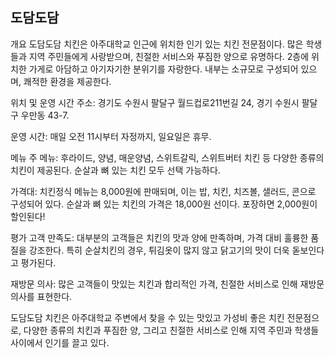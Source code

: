 ## 도담도담
개요
도담도담 치킨은 아주대학교 인근에 위치한 인기 있는 치킨 전문점이다. 많은 학생들과 지역 주민들에게 사랑받으며, 친절한 서비스와 푸짐한 양으로 유명하다​​. 2층에 위치한 가게로 아담하고 아기자기한 분위기를 자랑한다. 내부는 소규모로 구성되어 있으며, 쾌적한 환경을 제공한다​​​​.

위치 및 운영 시간
주소: 경기도 수원시 팔달구 월드컵로211번길 24, 경기 수원시 팔달구 우만동 43-7​​.

운영 시간: 매일 오전 11시부터 자정까지, 일요일은 휴무​​.

메뉴
주 메뉴: 후라이드, 양념, 매운양념, 스위트갈릭, 스위트버터 치킨 등 다양한 종류의 치킨이 제공된다. 순살과 뼈 있는 치킨 모두 선택 가능하다​​.

가격대: 치킨정식 메뉴는 8,000원에 판매되며, 이는 밥, 치킨, 치즈볼, 샐러드, 콘으로 구성되어 있다. 순살과 뼈 있는 치킨의 가격은 18,000원 선이다​​​​. 포장하면 2,000원이 할인된다!

평가
고객 만족도: 대부분의 고객들은 치킨의 맛과 양에 만족하며, 가격 대비 훌륭한 품질을 강조한다. 특히 순살치킨의 경우, 튀김옷이 많지 않고 닭고기의 맛이 더욱 돋보인다고 평가된다​​.

재방문 의사: 많은 고객들이 맛있는 치킨과 합리적인 가격, 친절한 서비스로 인해 재방문 의사를 표현한다​​​​.

도담도담 치킨은 아주대학교 주변에서 찾을 수 있는 맛있고 가성비 좋은 치킨 전문점으로, 다양한 종류의 치킨과 푸짐한 양, 그리고 친절한 서비스로 인해 지역 주민과 학생들 사이에서 인기를 끌고 있다.